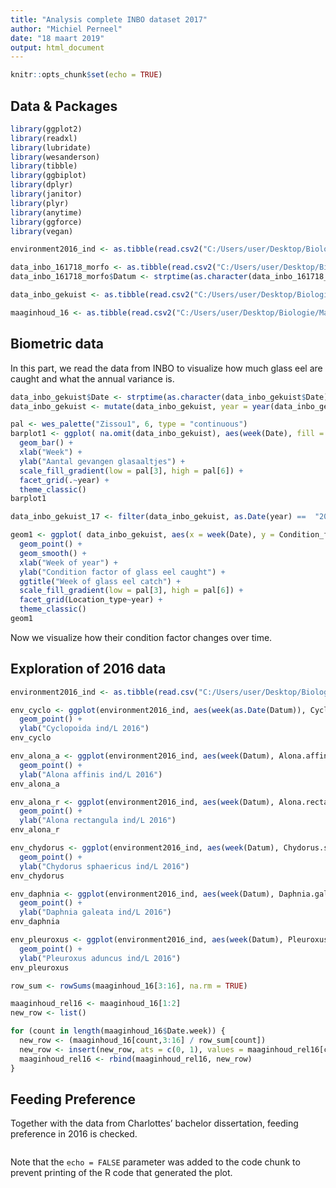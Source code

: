 ```yaml
---
title: "Analysis complete INBO dataset 2017"
author: "Michiel Perneel"
date: "18 maart 2019"
output: html_document
---
```


```r
knitr::opts_chunk$set(echo = TRUE)
```

## Data & Packages

```r
library(ggplot2)
library(readxl)
library(lubridate)
library(wesanderson)
library(tibble)
library(ggbiplot)
library(dplyr)
library(janitor)
library(plyr)
library(anytime)
library(ggforce)
library(vegan)

environment2016_ind <- as.tibble(read.csv2("C:/Users/user/Desktop/Biologie/Master/Thesis/Thesis/data/raw/Individuals per liter 2016.csv", sep = ";", header = TRUE, dec = ","))

data_inbo_161718_morfo <- as.tibble(read.csv2("C:/Users/user/Desktop/Biologie/Master/Thesis/Thesis/data/raw/data_inbo_161718_morfo.csv", sep = ";", header = TRUE, dec = ","))
data_inbo_161718_morfo$Datum <- strptime(as.character(data_inbo_161718_morfo$Datum), "%d/%m/%Y")

data_inbo_gekuist <- as.tibble(read.csv2("C:/Users/user/Desktop/Biologie/Master/Thesis/Thesis/data/raw/data_inbo_glasaal_gekuist.csv", sep = ";", header = TRUE, dec = ","))

maaginhoud_16 <- as.tibble(read.csv2("C:/Users/user/Desktop/Biologie/Master/Thesis/Thesis/data/raw/data vandendriessche.csv", sep = ";", header = TRUE, dec = ","))
```

## Biometric data

In this part, we read the data from INBO to visualize how much glass eel are caught and what the annual variance is. 

```r
data_inbo_gekuist$Date <- strptime(as.character(data_inbo_gekuist$Date), "%d/%m/%Y")
data_inbo_gekuist <- mutate(data_inbo_gekuist, year = year(data_inbo_gekuist$Date))

pal <- wes_palette("Zissou1", 6, type = "continuous")
barplot1 <- ggplot( na.omit(data_inbo_gekuist), aes(week(Date), fill = ..count..)) +
  geom_bar() +
  xlab("Week") +
  ylab("Aantal gevangen glasaaltjes") +
  scale_fill_gradient(low = pal[3], high = pal[6]) +
  facet_grid(.~year) +
  theme_classic()
barplot1

data_inbo_gekuist_17 <- filter(data_inbo_gekuist, as.Date(year) ==  "2017")

geom1 <- ggplot( data_inbo_gekuist, aes(x = week(Date), y = Condition_factor)) +
  geom_point() +
  geom_smooth() +
  xlab("Week of year") +
  ylab("Condition factor of glass eel caught") +
  ggtitle("Week of glass eel catch") +
  scale_fill_gradient(low = pal[3], high = pal[6]) +
  facet_grid(Location_type~year) +
  theme_classic()
geom1

```

Now we visualize how their condition factor changes over time.

## Exploration of 2016 data

```r
environment2016_ind <- as.tibble(read.csv("C:/Users/user/Desktop/Biologie/Master/Thesis/Thesis/data/raw/Individuals per liter 2016.csv", sep = ";", header = TRUE, dec = ","))

env_cyclo <- ggplot(environment2016_ind, aes(week(as.Date(Datum)), Cyclopoida)) +
  geom_point() +
  ylab("Cyclopoida ind/L 2016")
env_cyclo

env_alona_a <- ggplot(environment2016_ind, aes(week(Datum), Alona.affinis)) +
  geom_point() +
  ylab("Alona affinis ind/L 2016")
env_alona_a

env_alona_r <- ggplot(environment2016_ind, aes(week(Datum), Alona.rectangula)) +
  geom_point() +
  ylab("Alona rectangula ind/L 2016")
env_alona_r

env_chydorus <- ggplot(environment2016_ind, aes(week(Datum), Chydorus.sphaericus)) +
  geom_point() +
  ylab("Chydorus sphaericus ind/L 2016")
env_chydorus

env_daphnia <- ggplot(environment2016_ind, aes(week(Datum), Daphnia.galeata)) +
  geom_point() +
  ylab("Daphnia galeata ind/L 2016")
env_daphnia 

env_pleuroxus <- ggplot(environment2016_ind, aes(week(Datum), Pleuroxus.aduncus)) +
  geom_point() +
  ylab("Pleuroxus aduncus ind/L 2016")
env_pleuroxus

row_sum <- rowSums(maaginhoud_16[3:16], na.rm = TRUE)

maaginhoud_rel16 <- maaginhoud_16[1:2]
new_row <- list()

for (count in length(maaginhoud_16$Date.week)) {
  new_row <- (maaginhoud_16[count,3:16] / row_sum[count])
  new_row <- insert(new_row, ats = c(0, 1), values = maaginhoud_rel16[count, 1:2])
  maaginhoud_rel16 <- rbind(maaginhoud_rel16, new_row)
}

```

## Feeding Preference

Together with the data from Charlottes' bachelor dissertation, feeding preference in 2016 is checked.

```r
```

Note that the `echo = FALSE` parameter was added to the code chunk to prevent printing of the R code that generated the plot.
